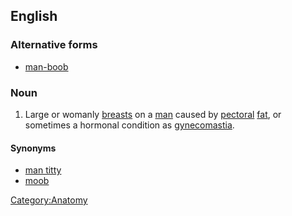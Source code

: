 ==English==

{{wikipedia|Gynecomastia}}

===Alternative forms===
*[[man-boob]]

===Noun===
{{en-noun|sg=[[man]] [[boob]]}}

# {{slang}} Large or womanly [[breast]]s on a [[man]] caused by [[pectoral]] [[fat]], or sometimes a hormonal condition as [[gynecomastia]].

====Synonyms====
*[[man titty]]
*[[moob]]

[[Category:Anatomy]]